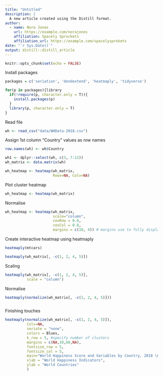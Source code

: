 ```yaml
---
title: "Untitled"
description: |
  A new article created using the Distill format.
author:
  - name: Nora Jones 
    url: https://example.com/norajones
    affiliation: Spacely Sprockets
    affiliation_url: https://example.com/spacelysprokets
date: "`r Sys.Date()`"
output: distill::distill_article
---
```


```r
knitr::opts_chunk$set(echo = FALSE)
```

Install packages
```r
packages = c('seriation', 'dendextend', 'heatmaply', 'tidyverse')

for(p in packages){library
  if(!require(p, character.only = T)){
    install.packages(p)
  }
  library(p, character.only = T)
}
```
Read file
```r
wh <- read_csv("data/WHData-2018.csv")
```

Assign 1st column "Country" values as row names
```r
row.names(wh) <- wh$Country
```


```r
wh1 <- dplyr::select(wh, c(3, 7:12))
wh_matrix <- data.matrix(wh)
```


```r
wh_heatmap <- heatmap(wh_matrix,
                      Rowv=NA, Colv=NA)
```

Plot cluster heatmap
```r


wh_heatmap <- heatmap(wh_matrix)

```

Normalise
```r


wh_heatmap <- heatmap(wh_matrix,
                      scale="column",
                      cexRow = 0.6, 
                      cexCol = 0.8,
                      margins = c(10, 4)) # margins use to fully display x-axis labels

```
Create interactive heatmap using heatmaply
```r
heatmaply(mtcars)
```


```r
heatmaply(wh_matrix[, -c(1, 2, 4, 5)])
```
Scaling
```r


heatmaply(wh_matrix[, -c(1, 2, 4, 5)],
          scale = "column")

```
Normalise
```r


heatmaply(normalize(wh_matrix[, -c(1, 2, 4, 5)]))



```



Finishing touches
```r

heatmaply(normalize(wh_matrix[, -c(1, 2, 4, 5)]),
          Colv=NA,
          seriate = "none",
          colors = Blues,
          k_row = 5, #specify number of clusters
          margins = c(NA,10,60,NA),
          fontsize_row = 5,
          fontsize_col = 5,
          main="World Happiness Score and Variables by Country, 2018 \nDataTransformation using Normalise Method",
          xlab = "World Happiness Indicators",
          ylab = "World Countries"
          )
```
